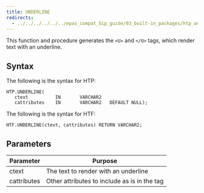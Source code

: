 ```yaml
---
title: UNDERLINE
redirects:
  - ../../../../../../epas_compat_bip_guide/03_built-in_packages/htp_and_htf/underline #generated for docs/epas/reorg-role-use-case-mode
---
```


This function and procedure generates the `<U>` and `</U>` tags, which render text with an underline.

## Syntax

The following is the syntax for HTP:

```
HTP.UNDERLINE(
   ctext          IN       VARCHAR2
   cattributes    IN       VARCHAR2   DEFAULT NULL);
```

The following is the syntax for HTF:

```
HTF.UNDERLINE(ctext, cattributes) RETURN VARCHAR2;
```

## Parameters

| Parameter | Purpose  |
| --------- | -------- |
| ctext | The text to render with an underline |
| cattributes | Other attributes to include as is in the tag |
